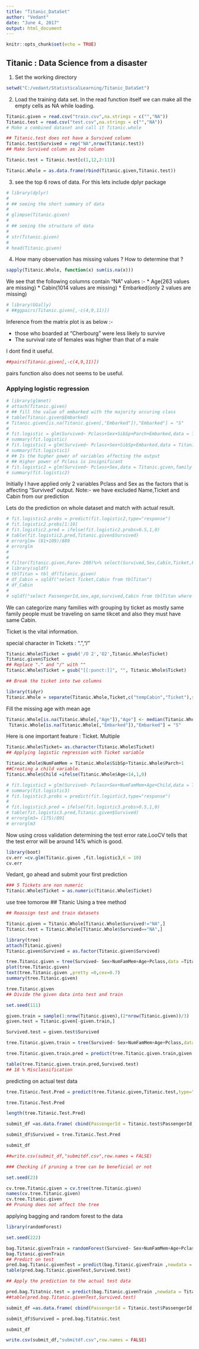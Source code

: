 ```yaml
---
title: "Titanic_DataSet"
author: "Vedant"
date: "June 4, 2017"
output: html_document
---
```


```r
knitr::opts_chunk$set(echo = TRUE)
```

## Titanic : Data Science from a disaster

1. Set the working directory

```r
setwd("C:/vedant/StatisticalLearning/Titanic_DataSet")

```

2. Load the training data set. In the read function itself we can make all the empty cells as NA while loading.

```r
Titanic.given = read.csv("train.csv",na.strings = c("","NA"))
Titanic.test = read.csv("test.csv",na.strings = c("","NA"))
# Make a combined dataset and call it Titanic.whole

## Titanic.test does not have a Survived column
Titanic.test$Survived = rep("NA",nrow(Titanic.test))
## Make Survived column as 2nd column

Titanic.test = Titanic.test[c(1,12,2:11)]

Titanic.Whole = as.data.frame(rbind(Titanic.given,Titanic.test))

```

3. see the top 6 rows of data. For this lets include dplyr package

```r
# library(dplyr)
# 
# ## seeing the short summary of data
# 
# glimpse(Titanic.given)
# 
# ## seeing the structure of data
# 
# str(Titanic.given)
# 
# head(Titanic.given)

```
4. How many observation has missing values ? How to determine that ?

```r
sapply(Titanic.Whole, function(x) sum(is.na(x)))

```

We see that the following columns contain "NA" values :-
* Age(263 values are missing)
* Cabin(1014 values are missing)
* Embarked(only 2 values are missing)
      
        
        
```r
# library(GGally)
# ##ggpairs(Titanic.given[,-c(4,9,11)])
 ```

Inference from the matrix plot is as below :-

* those who boarded at "Cherbourg" were less likely to survive
* The survival rate of females was higher than that of a male

I dont find it useful.


```r

##pairs(Titanic.given[,-c(4,9,11)])
```
 
pairs function also does not seems to be useful.
 
 
### Applying logistic regression
 
```r
# library(glmnet)
# attach(Titanic.given)
# ## fill the value of embarked with the majority occuring class
# table(Titanic.given$Embarked)
# Titanic.given[is.na(Titanic.given[,"Embarked"]),"Embarked"] = "S"
# 
# fit.logistic = glm(Survived~ Pclass+Sex+SibSp+Parch+Embarked,data = Titanic.given,family = "binomial")
# summary(fit.logistic)
# fit.logistic1 = glm(Survived~ Pclass+Sex+SibSp+Embarked,data = Titanic.given,family = "binomial")
# summary(fit.logistic1)
# ## Is the higher power of variables affecting the output
# ## Higher power of Pclass is insignificant
# fit.logistic2 = glm(Survived~ Pclass+Sex,data = Titanic.given,family = "binomial")
# summary(fit.logistic2)

```

Initially I have applied only 2 variables Pclass and Sex as the factors that is affecting "Survived" output.
Note:- we have excluded Name,Ticket and Cabin from our prediction

Lets do the prediction on whole dataset and match with actual result.

```r
# fit.logistic2.probs = predict(fit.logistic2,type="response")
# fit.logistic2.probs[1:10]
# fit.logistic2.pred = ifelse(fit.logistic2.probs>0.5,1,0)
# table(fit.logistic2.pred,Titanic.given$Survived)
# errorglm= (81+109)/889
# errorglm
# 
# 
# filter(Titanic.given,Fare> 200)%>% select(Survived,Sex,Cabin,Ticket,Fare)
# library(sqldf)
# tblTitan = tbl_df(Titanic.given)
# df_Cabin = sqldf("select Ticket,Cabin from tblTitan")
# df_Cabin
# 
# sqldf("select PassengerId,sex,age,survived,Cabin from tblTitan where Ticket=113760")


```

We can categorize many families with grouping by ticket as mostly same family people must be traveling on same tikcet and also they must have same Cabin.

Ticket is the vital information.

special character in Tickets : ".","/"
```r
Titanic.Whole$Ticket = gsub('/O 2','O2',Titanic.Whole$Ticket)
Titanic.given$Ticket
## Replace "." and "/" with ""
Titanic.Whole$Ticket = gsub("[[:punct:]]", "", Titanic.Whole$Ticket)

## Break the ticket into two columns

library(tidyr)
Titanic.Whole = separate(Titanic.Whole,Ticket,c("tempCabin","Ticket"),sep =" " ,fill = "left")


```

Fill the missing age with mean age

```r

Titanic.Whole[is.na(Titanic.Whole[,"Age"]),"Age"] <- median(Titanic.Whole[,"Age"], na.rm = TRUE)
 Titanic.Whole[is.na(Titanic.Whole[,"Embarked"]),"Embarked"] = "S"

```

Here is one important feature : Ticket. Multiple 


```r
Titanic.Whole$Ticket= as.character(Titanic.Whole$Ticket)
## Applying logistic regression with Ticket variable

Titanic.Whole$NumFamMem = Titanic.Whole$SibSp+Titanic.Whole$Parch+1
##Creating a child variable. 
Titanic.Whole$Child =ifelse(Titanic.Whole$Age<14,1,0)

# fit.logistic3 = glm(Survived~ Pclass+Sex+NumFamMem+Age+Child,data = Titanic.given,family = "binomial")
# summary(fit.logistic3)
# fit.logistic3.probs = predict(fit.logistic3,type="response")
# 
# fit.logistic3.pred = ifelse(fit.logistic3.probs>0.5,1,0)
# table(fit.logistic3.pred,Titanic.given$Survived)
# errorglm3= (175)/891
# errorglm3
```

Now using cross validation determining the test error rate.LooCV tells that the test error will be around 14% which is good.


```r
library(boot)
cv.err =cv.glm(Titanic.given ,fit.logistic3,K = 10)
cv.err
```
Vedant, go ahead and submit your first prediction

```r
### 5 Tickets are non numeric
Titanic.Whole$Ticket = as.numeric(Titanic.Whole$Ticket)


```

use tree tomorow
## Titanic Using a tree method


```r
## Reassign test and train datasets

Titanic.given = Titanic.Whole[Titanic.Whole$Survived!="NA",]
Titanic.test = Titanic.Whole[Titanic.Whole$Survived=="NA",]

library(tree)
attach(Titanic.given)
Titanic.given$Survived = as.factor(Titanic.given$Survived)

tree.Titanic.given = tree(Survived~ Sex+NumFamMem+Age+Pclass,data =Titanic.given)
plot(tree.Titanic.given)
text(tree.Titanic.given ,pretty =0,cex=0.7)
summary(tree.Titanic.given)

tree.Titanic.given
## Divide the given data into test and train

set.seed(111)

given.train = sample(1:nrow(Titanic.given),(2*nrow(Titanic.given))/3)
given.test = Titanic.given[-given.train,]

Survived.test = given.test$Survived

tree.Titanic.given.train = tree(Survived~ Sex+NumFamMem+Age+Pclass,data =Titanic.given, subset =given.train )

tree.Titanic.given.train.pred = predict(tree.Titanic.given.train,given.test,type="class")

table(tree.Titanic.given.train.pred,Survived.test)
## 18 % Misclassification

```

predicting on actual test data

```r
tree.Titanic.Test.Pred = predict(tree.Titanic.given,Titanic.test,type="class")

tree.Titanic.Test.Pred

length(tree.Titanic.Test.Pred)

submit_df =as.data.frame( cbind(PassengerId = Titanic.test$PassengerId,Survived=0))

submit_df$Survived = tree.Titanic.Test.Pred

submit_df

##write.csv(submit_df,"submitdf.csv",row.names = FALSE)

### Checking if pruning a tree can be beneficial or not

set.seed(23)

cv.tree.Titanic.given = cv.tree(tree.Titanic.given)
names(cv.tree.Titanic.given)
cv.tree.Titanic.given
## Pruning does not affect the tree

```



applying bagging and random forest to the data


```r
library(randomForest)

set.seed(222)

bag.Titanic.givenTrain = randomForest(Survived~ Sex+NumFamMem+Age+Pclass,data = Titanic.given,mtry=4,importance=TRUE,subset = given.train )
bag.Titanic.givenTrain
## Predict on test
pred.bag.Titanic.givenTest = predict(bag.Titanic.givenTrain ,newdata = given.test)
table(pred.bag.Titanic.givenTest,Survived.test)

## Apply the prediction to the actual test data

pred.bag.Titatnic.test = predict(bag.Titanic.givenTrain ,newdata = Titanic.test)
##table(pred.bag.Titanic.givenTest,Survived.test)

submit_df =as.data.frame( cbind(PassengerId = Titanic.test$PassengerId,Survived=0))

submit_df$Survived = pred.bag.Titatnic.test

submit_df

write.csv(submit_df,"submitdf.csv",row.names = FALSE)


```


